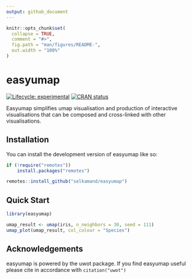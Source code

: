 ```yaml
---
output: github_document
---
```


<!-- README.md is generated from README.Rmd. Please edit that file -->

```r
knitr::opts_chunk$set(
  collapse = TRUE,
  comment = "#>",
  fig.path = "man/figures/README-",
  out.width = "100%"
)
```

# easyumap

<!-- badges: start -->
[![Lifecycle: experimental](https://img.shields.io/badge/lifecycle-experimental-orange.svg)](https://lifecycle.r-lib.org/articles/stages.html#experimental)
[![CRAN status](https://www.r-pkg.org/badges/version/easyumap)](https://CRAN.R-project.org/package=easyumap)
<!-- badges: end -->

Easyumap simplifies umap visualisation and production of interactive visualisations that can be composed and cross-linked with other visualisations.

## Installation

You can install the development version of easyumap like so:

``` r
if (!require("remotes"))
    install.packages("remotes")

remotes::install_github("selkamand/easyumap")
```

## Quick Start

```r
library(easyumap)

umap_result <- umap(iris, n_neighbors = 30, seed = 111)
umap_plot(umap_result, col_colour = "Species")
```


## Acknowledgements

easyumap is powered by the uwot package. If you find easyumap useful please cite in accordance with `citation("uwot")`


